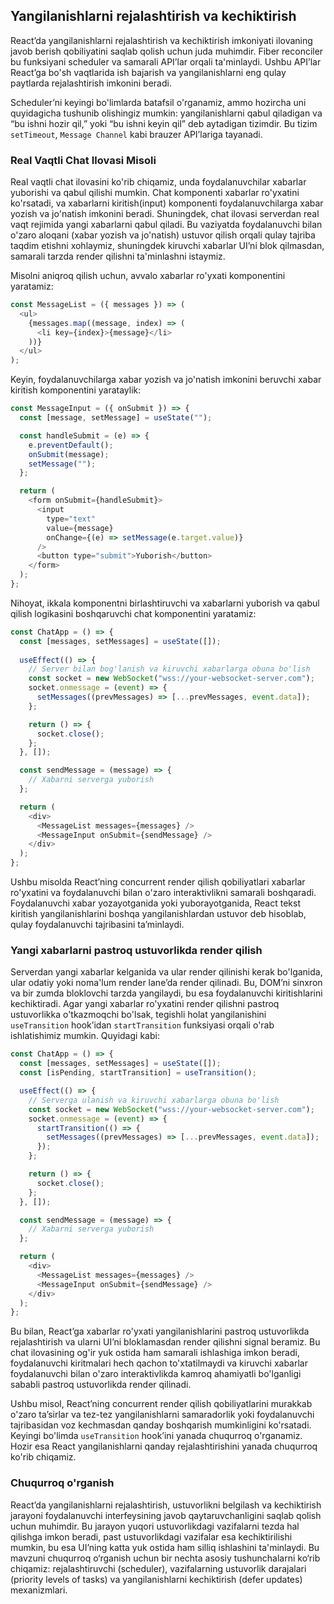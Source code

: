 ## Yangilanishlarni rejalashtirish va kechiktirish

React’da yangilanishlarni rejalashtirish va kechiktirish imkoniyati ilovaning javob berish qobiliyatini saqlab qolish uchun juda muhimdir. Fiber reconciler bu funksiyani scheduler va samarali API’lar orqali ta'minlaydi. Ushbu API’lar React’ga bo'sh vaqtlarida ish bajarish va yangilanishlarni eng qulay paytlarda rejalashtirish imkonini beradi.

Scheduler’ni keyingi bo'limlarda batafsil o'rganamiz, ammo hozircha uni quyidagicha tushunib olishingiz mumkin: yangilanishlarni qabul qiladigan va “bu ishni hozir qil,” yoki “bu ishni keyin qil” deb aytadigan tizimdir. Bu tizim `setTimeout`, `Message Channel` kabi brauzer API’lariga tayanadi.


### Real Vaqtli Chat Ilovasi Misoli
Real vaqtli chat ilovasini ko'rib chiqamiz, unda foydalanuvchilar xabarlar yuborishi va qabul qilishi mumkin. Chat komponenti xabarlar ro'yxatini ko'rsatadi, va xabarlarni kiritish(input) komponenti foydalanuvchilarga xabar yozish va jo'natish imkonini beradi. Shuningdek, chat ilovasi serverdan real vaqt rejimida yangi xabarlarni qabul qiladi. Bu vaziyatda foydalanuvchi bilan o'zaro aloqani (xabar yozish va jo'natish) ustuvor qilish orqali qulay tajriba taqdim etishni xohlaymiz, shuningdek kiruvchi xabarlar UI’ni blok qilmasdan, samarali tarzda render qilishni ta'minlashni istaymiz.

Misolni aniqroq qilish uchun, avvalo xabarlar ro'yxati komponentini yaratamiz:
``` js copy
const MessageList = ({ messages }) => (
  <ul>
    {messages.map((message, index) => (
      <li key={index}>{message}</li>
    ))}
  </ul>
);
```

Keyin, foydalanuvchilarga xabar yozish va jo'natish imkonini beruvchi xabar kiritish komponentini yarataylik:
``` js copy
const MessageInput = ({ onSubmit }) => {
  const [message, setMessage] = useState("");

  const handleSubmit = (e) => {
    e.preventDefault();
    onSubmit(message);
    setMessage("");
  };

  return (
    <form onSubmit={handleSubmit}>
      <input
        type="text"
        value={message}
        onChange={(e) => setMessage(e.target.value)}
      />
      <button type="submit">Yuborish</button>
    </form>
  );
};
```

Nihoyat, ikkala komponentni birlashtiruvchi va xabarlarni yuborish va qabul qilish logikasini boshqaruvchi chat komponentini yaratamiz:
``` js copy
const ChatApp = () => {
  const [messages, setMessages] = useState([]);
  
  useEffect(() => {
    // Server bilan bog'lanish va kiruvchi xabarlarga obuna bo'lish
    const socket = new WebSocket("wss://your-websocket-server.com");
    socket.onmessage = (event) => {
      setMessages((prevMessages) => [...prevMessages, event.data]);
    };

    return () => {
      socket.close();
    };
  }, []);

  const sendMessage = (message) => {
    // Xabarni serverga yuborish
  };

  return (
    <div>
      <MessageList messages={messages} />
      <MessageInput onSubmit={sendMessage} />
    </div>
  );
};
```

Ushbu misolda React’ning concurrent render qilish qobiliyatlari xabarlar ro'yxatini va foydalanuvchi bilan o'zaro interaktivlikni samarali boshqaradi. Foydalanuvchi xabar yozayotganida yoki yuborayotganida, React tekst kiritish yangilanishlarini boshqa yangilanishlardan ustuvor deb hisoblab, qulay foydalanuvchi tajribasini ta’minlaydi.

### Yangi xabarlarni pastroq ustuvorlikda render qilish
Serverdan yangi xabarlar kelganida va ular render qilinishi kerak bo'lganida, ular odatiy yoki noma'lum render lane’da render qilinadi. Bu, DOM’ni sinxron va bir zumda bloklovchi tarzda yangilaydi, bu esa foydalanuvchi kiritishlarini kechiktiradi. Agar yangi xabarlar ro'yxatini render qilishni pastroq ustuvorlikka o'tkazmoqchi bo'lsak, tegishli holat yangilanishini `useTransition` hook’idan `startTransition` funksiyasi orqali o'rab ishlatishimiz mumkin. Quyidagi kabi:
``` js copy
const ChatApp = () => {
  const [messages, setMessages] = useState([]);
  const [isPending, startTransition] = useTransition();

  useEffect(() => {
    // Serverga ulanish va kiruvchi xabarlarga obuna bo'lish
    const socket = new WebSocket("wss://your-websocket-server.com");
    socket.onmessage = (event) => {
      startTransition(() => {
        setMessages((prevMessages) => [...prevMessages, event.data]);
      });
    };

    return () => {
      socket.close();
    };
  }, []);

  const sendMessage = (message) => {
    // Xabarni serverga yuborish
  };

  return (
    <div>
      <MessageList messages={messages} />
      <MessageInput onSubmit={sendMessage} />
    </div>
  );
};
```

Bu bilan, React’ga xabarlar ro'yxati yangilanishlarini pastroq ustuvorlikda rejalashtirish va ularni UI’ni bloklamasdan render qilishni signal beramiz. Bu chat ilovasining og'ir yuk ostida ham samarali ishlashiga imkon beradi, foydalanuvchi kiritmalari hech qachon to'xtatilmaydi va kiruvchi xabarlar foydalanuvchi bilan o'zaro interaktivlikda kamroq ahamiyatli bo'lganligi sababli pastroq ustuvorlikda render qilinadi.

Ushbu misol, React’ning concurrent render qilish qobiliyatlarini murakkab o'zaro ta’sirlar va tez-tez yangilanishlarni samaradorlik yoki foydalanuvchi tajribasidan voz kechmasdan qanday boshqarish mumkinligini ko'rsatadi. Keyingi bo'limda `useTransition` hook’ini yanada chuqurroq o'rganamiz. Hozir esa React yangilanishlarni qanday rejalashtirishini yanada chuqurroq ko'rib chiqamiz.


### Chuqurroq o'rganish

React’da yangilanishlarni rejalashtirish, ustuvorlikni belgilash va kechiktirish jarayoni foydalanuvchi interfeysining javob qaytaruvchanligini saqlab qolish uchun muhimdir. Bu jarayon yuqori ustuvorlikdagi vazifalarni tezda hal qilishga imkon beradi, past ustuvorlikdagi vazifalar esa kechiktirilishi mumkin, bu esa UI’ning katta yuk ostida ham silliq ishlashini ta'minlaydi. Bu mavzuni chuqurroq o‘rganish uchun bir nechta asosiy tushunchalarni ko‘rib chiqamiz: rejalashtiruvchi (scheduler), vazifalarning ustuvorlik darajalari (priority levels of tasks) va yangilanishlarni kechiktirish (defer updates) mexanizmlari.